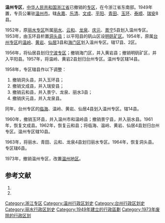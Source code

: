 '''温州专区'''，[[中华人民共和国|中华人民共和国]][[浙江省|浙江省]]已撤销的[[专区|专区]]，在今浙江省东南部。1949年置，专员公署驻[[温州市|温州市]]。辖[[永嘉县|永嘉]]、[[乐清县|乐清]]、[[文成县|文成]]、[[平阳县|平阳]]、[[青田县|青田]]、[[玉环县|玉环]]、[[泰顺县|泰顺]]、[[瑞安县|瑞安]]8县。

1952年，原[[丽水专区|丽水专区]]所属[[麗水縣_(處州)|丽水]]、[[云和县|云和]]、[[龙泉县|龙泉]]、[[庆元县|庆元]]、[[景宁县|景宁]]5县划入温州专区。1953年，由玉环县析置[[洞头县|洞头县]]；以平阳县的矾山区设[[明矾矿区|明矾矿区]]。1954年，原属[[台州专区|台州专区]]的[[温岭县|温岭]]、[[黄岩县|黄岩]]、[[仙居县|仙居]]3县和[[海门区|海门区]]划入温州专区。辖17县、2区。

1956年，将仙居县划归[[宁波专区|宁波专区]]；撤销海门区，并入黄岩县；撤销明矾矿区，并入平阳县。1957年，将温岭、黄岩2县划归台州专区。温州专区辖14县。

1958年，专区辖县作以下调整：
#撤销洞头县，并入玉环县；
#撤销文成县，并入瑞安县；
#撤销云和县，并入景宁、龙泉、丽水3县；
#撤销庆元县，并入龙泉县。

同年，台州专区的[[临海县|临海]]、温岭、黄岩、仙居4县划入温州专区。辖14县。

1960年，撤销玉环县，并入温州市和温岭县；撤销景宁县，并入丽水县。1961年，恢复文成县。1962年，恢复云和县；将临海、温岭、黄岩、仙居4县划归台州专区。温州专区辖10县。

1963年，将丽水、青田、云和、龙泉4县划归丽水专区。1964年，恢复洞头县。专区辖6县。

1973年，撤销温州专区，改置[[温州地区|温州地区]]。 

== 参考文献 ==
# {{Cite book | author = 戴均良等 | title = 《中国古今地名大词典》 | location = 上海 | publisher = 上海辞书出版社 | date = 2005 | language = zh-hans }}
# {{Cite book | author = 史为乐 | title = 《中华人民共和国政区沿革（1949-2002）》 | location = 北京 | publisher = 人民出版社 | date = 2006 | language = zh-hans }}

{{浙江省历史二级政区|nocat}}
{{中华人民共和国行政区划小作品}}
[[Category:浙江专区|Category:浙江专区]]
[[Category:温州行政区划史|Category:温州行政区划史]]
[[Category:台州行政区划史|Category:台州行政区划史]]
[[Category:丽水行政区划史|Category:丽水行政区划史]]
[[Category:1949年建立的行政區劃|Category:1949年建立的行政區劃]]
[[Category:1973年废除的行政区划|Category:1973年废除的行政区划]]